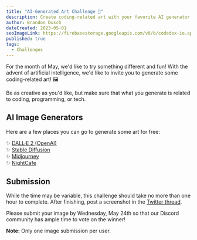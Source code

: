 ```yaml
---
title: "AI-Generated Art Challenge 🤖"
description: Create coding-related art with your favorite AI generator!
author: Brandon Dusch
dateCreated: 2023-05-01
seoImageLink: https://firebasestorage.googleapis.com/v0/b/codedex-io.appspot.com/o/blogs%2Fcode-challenge-ai-art%2Fbanner.png?alt=media&token=932acef9-6f89-4836-b5dc-f7a35d5e7668
published: true
tags:
  - Challenges
---
```


For the month of May, we'd like to try something different and fun! With the advent of artificial intelligence, we'd like to invite you to generate some coding-related art! 🖼️

Be as creative as you'd like, but make sure that what you generate is related to coding, programming, or tech.

## AI Image Generators 

Here are a few places you can go to generate some art for free:

✨ <a href="https://openai.com/product/dall-e-2" target="_blank">DALL·E 2 (OpenAI)</a>  
✨ <a href="https://stablediffusionweb.com/" target="_blank">Stable Diffusion</a>  
✨ <a href="https://www.midjourney.com/home/?callbackUrl=%2Fapp%2F" target="_blank">Midjourney</a>  
✨ <a href="https://nightcafe.studio/" target="_blank">NightCafe</a>  

## Submission

While the time may be variable, this challenge should take no more than one hour to complete. After finishing, post a screenshot in the <a href="https://twitter.com/codedex_io/status/1653793982600577025" target="_blank">Twitter thread</a>.

Please submit your image by Wednesday, May 24th so that our Discord community has ample time to vote on the winner!

**Note:** Only one image submission per user.
